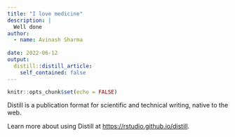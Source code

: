 ```yaml
---
title: "I love medicine"
description: |
  Well done
author: 
  - name: Avinash Sharma
   
date: 2022-06-12
output:
  distill::distill_article:
    self_contained: false
---
```



```r
knitr::opts_chunk$set(echo = FALSE)
```

Distill is a publication format for scientific and technical writing, native to the web.

Learn more about using Distill at <https://rstudio.github.io/distill>.



